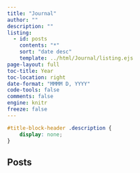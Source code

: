 ```yaml
---
title: "Journal"
author: ""
description: ""
listing:
  - id: posts
    contents: "*"
    sort: "date desc"
    template: ../html/Journal/listing.ejs
page-layout: full
toc-title: Year
toc-location: right
date-format: "MMMM D, YYYY"
code-tools: false
comments: false
engine: knitr
freeze: false
---
```

 
```css
#title-block-header .description {
    display: none;
}
```


## Posts

:::{#posts}
:::